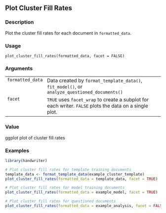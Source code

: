 ## Plot Cluster Fill Rates {.unnumbered}


### Description

Plot the cluster fill rates for each document in <code>formatted_data</code>.



### Usage

<pre><code class='language-R'>plot_cluster_fill_rates(formatted_data, facet = FALSE)
</code></pre>


### Arguments

<table>
<tr><td style = "white-space: nowrap; font-family: monospace; vertical-align: top"><code id="formatted_data">formatted_data</code></td>
<td>
Data created by <code>format_template_data()</code>,
<code>fit_model()</code>, or <code>analyze_questioned_documents()</code>
</td></tr>
<tr><td style = "white-space: nowrap; font-family: monospace; vertical-align: top"><code id="facet">facet</code></td>
<td>
<code>TRUE</code> uses <code>facet_wrap</code> to create a subplot for each writer.
<code>FALSE</code> plots the data on a single plot.
</td></tr>
</table>


### Value

ggplot plot of cluster fill rates



### Examples
```r
library(handwriter)

# Plot cluster fill rates for template training documents
template_data <- format_template_data(example_cluster_template)
plot_cluster_fill_rates(formatted_data = template_data, facet = TRUE)

# Plot cluster fill rates for model training documents
plot_cluster_fill_rates(formatted_data = example_model, facet = TRUE)

# Plot cluster fill rates for questioned documents
plot_cluster_fill_rates(formatted_data = example_analysis, facet = FALSE)



```
